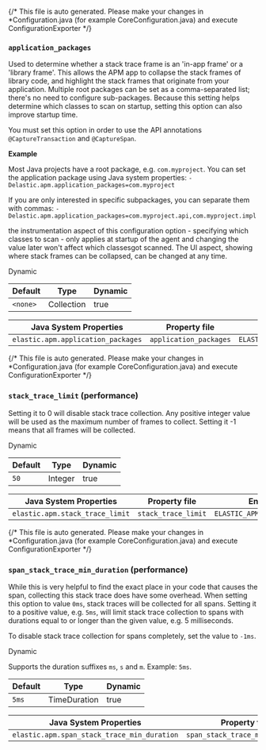 

<div id="config-stacktrace"></div>

{/* This file is auto generated. Please make your changes in *Configuration.java (for example CoreConfiguration.java) and execute ConfigurationExporter */}

<div id="config-application-packages"></div>

### `application_packages`

Used to determine whether a stack trace frame is an 'in-app frame' or a 'library frame'.
This allows the APM app to collapse the stack frames of library code,
and highlight the stack frames that originate from your application.
Multiple root packages can be set as a comma-separated list;
there's no need to configure sub-packages.
Because this setting helps determine which classes to scan on startup,
setting this option can also improve startup time.

You must set this option in order to use the API annotations `@CaptureTransaction` and `@CaptureSpan`.

**Example**

Most Java projects have a root package, e.g. `com.myproject`. You can set the application package using Java system properties:
`-Delastic.apm.application_packages=com.myproject`

If you are only interested in specific subpackages, you can separate them with commas:
`-Delastic.apm.application_packages=com.myproject.api,com.myproject.impl`

<DocCallOut title="Note">
the instrumentation aspect of this configuration option - specifying which classes to scan - only applies at startup of the agent and changing the value later won't affect which classesgot scanned. The UI aspect, showing where stack frames can be collapsed, can be changed at any time.
</DocCallOut>

<DocLink id="serverlessObservabilityApmAgentsJavaConfigure" section="dynamic-configuration"><DocBadge>Dynamic</DocBadge> </DocLink>

| Default | Type | Dynamic |
|---|---|---|
| `<none>` | Collection | true |

| Java System Properties | Property file | Environment |
|---|---|---|
| `elastic.apm.application_packages` | `application_packages` | `ELASTIC_APM_APPLICATION_PACKAGES` |

{/* This file is auto generated. Please make your changes in *Configuration.java (for example CoreConfiguration.java) and execute ConfigurationExporter */}

<div id="config-stack-trace-limit"></div>

### `stack_trace_limit` (performance)

Setting it to 0 will disable stack trace collection. Any positive integer value will be used as the maximum number of frames to collect. Setting it -1 means that all frames will be collected.

<DocLink id="serverlessObservabilityApmAgentsJavaConfigure" section="dynamic-configuration"><DocBadge>Dynamic</DocBadge> </DocLink>

| Default | Type | Dynamic |
|---|---|---|
| `50` | Integer | true |

| Java System Properties | Property file | Environment |
|---|---|---|
| `elastic.apm.stack_trace_limit` | `stack_trace_limit` | `ELASTIC_APM_STACK_TRACE_LIMIT` |

{/* This file is auto generated. Please make your changes in *Configuration.java (for example CoreConfiguration.java) and execute ConfigurationExporter */}

<div id="config-span-stack-trace-min-duration"></div>

### `span_stack_trace_min_duration` (performance)

While this is very helpful to find the exact place in your code that causes the span, collecting this stack trace does have some overhead. 
When setting this option to value `0ms`, stack traces will be collected for all spans. Setting it to a positive value, e.g. `5ms`, will limit stack trace collection to spans with durations equal to or longer than the given value, e.g. 5 milliseconds.

To disable stack trace collection for spans completely, set the value to `-1ms`.

<DocLink id="serverlessObservabilityApmAgentsJavaConfigure" section="dynamic-configuration"><DocBadge>Dynamic</DocBadge> </DocLink>

Supports the duration suffixes `ms`, `s` and `m`.
Example: `5ms`.

| Default | Type | Dynamic |
|---|---|---|
| `5ms` | TimeDuration | true |

| Java System Properties | Property file | Environment |
|---|---|---|
| `elastic.apm.span_stack_trace_min_duration` | `span_stack_trace_min_duration` | `ELASTIC_APM_SPAN_STACK_TRACE_MIN_DURATION` |

